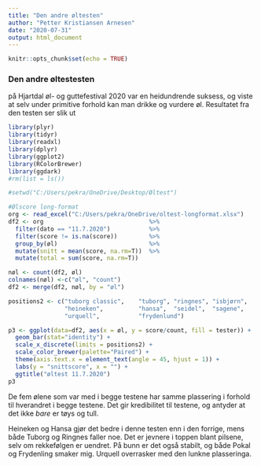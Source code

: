 ```yaml
---
title: "Den andre øltesten"
author: "Petter Kristiansen Arnesen"
date: "2020-07-31"
output: html_document
---
```


```r
knitr::opts_chunk$set(echo = TRUE)
```

### Den andre øltestesten

på Hjartdal øl- og guttefestival 2020 var en heidundrende suksess, og viste at selv under primitive forhold kan man drikke og vurdere øl. Resultatet fra den testen ser slik ut 
```r

library(plyr)
library(tidyr)
library(readxl)
library(dplyr)
library(ggplot2)
library(RColorBrewer)
library(ggdark)
#rm(list = ls())

#setwd("C:/Users/pekra/OneDrive/Desktop/Øltest")

#Ølscore long-format
org <- read_excel("C:/Users/pekra/OneDrive/oltest-longformat.xlsx")
df2 <- org                              %>%
  filter(dato == "11.7.2020")           %>% 
  filter(score != is.na(score))         %>%
  group_by(øl)                          %>%
  mutate(snitt = mean(score, na.rm=T))  %>%
  mutate(total = sum(score, na.rm=T))  

nøl <- count(df2, øl)
colnames(nøl) <-c("øl", "count")
df2 <- merge(df2, nøl, by = "øl")

positions2 <- c("tuborg classic",    "tuborg", "ringnes", "isbjørn", 
                "heineken",          "hansa",  "seidel",  "sagene",  
                "urquell",           "frydenlund")

p3 <- ggplot(data=df2, aes(x = øl, y = score/count, fill = tester)) +    
  geom_bar(stat="identity") +
  scale_x_discrete(limits = positions2) +
  scale_color_brewer(palette="Paired") +
  theme(axis.text.x = element_text(angle = 45, hjust = 1)) +
  labs(y = "snittscore", x = "") +
  ggtitle("øltest 11.7.2020") 
p3
```

De fem ølene som var med i begge testene har samme plassering i forhold til hverandret i begge testene. Det gir kredibilitet til testene, og antyder at det ikke *bare* er tøys og tull. 

Heineken og Hansa gjør det bedre i denne testen enn i den forrige, mens både Tuborg og Ringnes faller noe. Det er jevnere i toppen blant pilsene, selv om rekkefølgen er uendret. På bunn er det også stabilt, og både Pokal og Frydenling smaker mig. Urquell overrasker med den lunkne plasseringa. 
